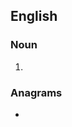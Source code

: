==English==

===Noun===
{{head|en|noun form}}

# {{plural of|en|floe}}

===Anagrams===
* {{anagrams|en|a=eflos|Folse}}